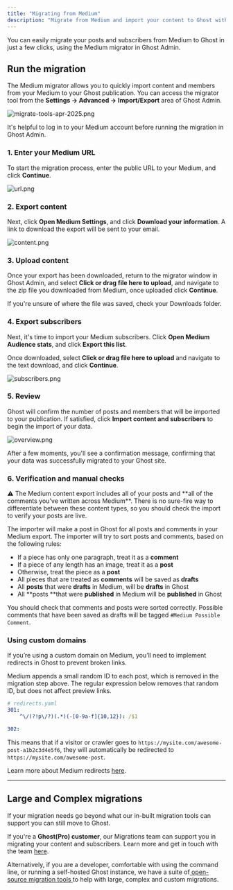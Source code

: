 ```yaml
---
title: "Migrating from Medium"
description: "Migrate from Medium and import your content to Ghost with this guide"
---
```


You can easily migrate your posts and subscribers from Medium to Ghost in just a few clicks, using the Medium migrator in Ghost Admin.

## **Run the migration**

The Medium migrator allows you to quickly import content and members from your Medium to your Ghost publication. You can access the migrator tool from the **Settings → Advanced →** **Import/Export** area of Ghost Admin.

![migrate-tools-apr-2025.png](/images/migrate-tools-apr-2025.png)

It's helpful to log in to your Medium account before running the migration in Ghost Admin.

### **1. Enter your Medium URL**

To start the migration process, enter the public URL to your Medium, and click **Continue**.

![url.png](/images/url.png)

### **2. Export content**

Next, click **Open Medium Settings**, and click **Download your information**. A link to download the export will be sent to your email.

![content.png](/images/content.png)

### **3. Upload content**

Once your export has been downloaded, return to the migrator window in Ghost Admin, and select **Click or drag file here to upload**, and navigate to the zip file you downloaded from Medium, once uploaded click **Continue**.

If you're unsure of where the file was saved, check your Downloads folder.

### **4. Export subscribers**

Next, it's time to import your Medium subscribers. Click **Open Medium Audience stats**, and click **Export this list**.

Once downloaded, select **Click or drag file here to upload** and navigate to the text download, and click **Continue**.

![subscribers.png](/images/subscribers.png)

### **5. Review**

Ghost will confirm the number of posts and members that will be imported to your publication. If satisfied, click **Import content and subscribers** to begin the import of your data.

![overview.png](/images/overview.png)

After a few moments, you'll see a confirmation message, confirming that your data was successfully migrated to your Ghost site.

### **6. Verification and manual checks**

<Warning>
  ⚠️ The Medium content export includes all of your posts and **all of the comments you've written across Medium**. There is no sure-fire way to differentiate between these content types, so you should check the import to verify your posts are live.
</Warning>

The importer will make a post in Ghost for all posts and comments in your Medium export. The importer will try to sort posts and comments, based on the following rules:

- If a piece has only one paragraph, treat it as a **comment**
- If a piece of any length has an image, treat it as a **post**
- Otherwise, treat the piece as a **post**
- All pieces that are treated as **comments** will be saved as **drafts**
- All **posts** that were **drafts** in Medium, will be **drafts** in Ghost
- All **posts **that were **published** in Medium will be **published** in Ghost

You should check that comments and posts were sorted correctly. Possible comments that have been saved as drafts will be tagged `#Medium Possible Comment`.

### Using custom domains

If you’re using a custom domain on Medium, you’ll need to implement redirects in Ghost to prevent broken links.

Medium appends a small random ID to each post, which is removed in the migration step above. The regular expression below removes that random ID, but does not affect preview links.

```yaml
# redirects.yaml
301:
    ^\/(?!p\/?)(.*)(-[0-9a-f]{10,12}): /$1

302:
```

This means that if a visitor or crawler goes to `https://mysite.com/awesome-post-a1b2c3d4e5f6`, they will automatically be redirected to `https://mysite.com/awesome-post`.

Learn more about Medium redirects [here](https://ghost.org/tutorials/implementing-redirects/#medium).

---

## **Large and Complex migrations**

If your migration needs go beyond what our in-built migration tools can support you can still move to Ghost.

If you're a **Ghost(Pro) customer**, our Migrations team can support you in migrating your content and subscribers. Learn more and get in touch with the team [here](https://ghost.org/concierge/).

Alternatively, if you are a developer, comfortable with using the command line, or running a self-hosted Ghost instance, we have a suite of[ open-source migration tools ](https://github.com/TryGhost/migrate)to help with large, complex and custom migrations.